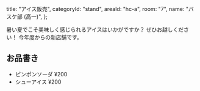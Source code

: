   title: "アイス販売",
  categoryId: "stand",
  areaId: "hc-a",
  room: "7",
  name: "バスケ部 (高一)",
};

暑い夏でこそ美味しく感じられるアイスはいかがですか？
ぜひお越しください！
今年度からの新店舗です。

## お品書き

- ピンポンソーダ ¥200
- シューアイス ¥200
